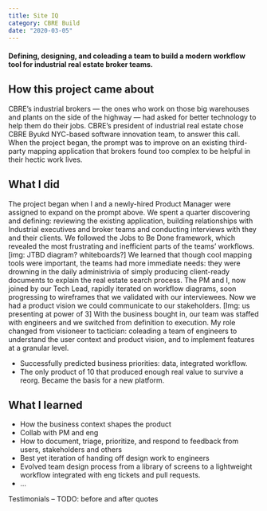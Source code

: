 ```yaml
---
title: Site IQ
category: CBRE Build
date: "2020-03-05"
---
```


#### Defining, designing, and coleading a team to build a modern workflow tool for industrial real estate broker teams.

## How this project came about
CBRE’s industrial brokers — the ones who work on those big warehouses and plants on the side of the highway — had asked for better technology to help them do their jobs. CBRE’s president of industrial real estate chose CBRE Byukd NYC-based software innovation team, to answer this call. When the project began, the prompt was to improve on an existing third-party mapping application that brokers found too complex to be helpful in their hectic work lives.

## What I did
The project began when I and a newly-hired Product Manager were assigned to expand on the prompt above. We spent a quarter discovering and defining: reviewing the existing application, building relationships with Industrial executives and broker teams and conducting interviews with they and their clients. We followed the Jobs to Be Done framework, which revealed the most frustrating and inefficient parts of the teams’ workflows. 
[img: JTBD diagram? whiteboards?]
We learned that though cool mapping tools were important, the teams had more immediate needs: they were drowning in the daily administrivia of simply producing client-ready documents to explain the real estate search process. The PM and I, now joined by our Tech Lead, rapidly iterated on workflow diagrams, soon progressing to wireframes that we validated with our interviewees. Now we had a product vision we could communicate to our stakeholders. 
[Img: us presenting at power of 3]
With the business bought in, our team was staffed with engineers and we switched from definition to execution. My role changed from visioneer to tactician: coleading a team of engineers to understand the user context and product vision, and to implement features at a granular level.

- Successfully predicted business priorities: data, integrated workflow. 
- The only product of 10 that produced enough real value to survive a reorg. Became the basis for a new platform. 

## What I learned 
- How the business context shapes the product
- Collab with PM and eng
- How to document, triage, prioritize, and respond to feedback from users, stakeholders and others
- Best yet iteration of handing off design work to engineers
- Evolved team design process from a library of screens to a lightweight workflow integrated with eng tickets and pull requests.
- …

Testimonials
– TODO: before and after quotes

